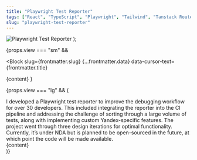 ```yaml
---
title: "Playwright Test Reporter"
tags: ["React", "TypeScript", "Playwright", "Tailwind", "Tanstack Router"]
slug: "playwright-test-reporter"
---
```




  <img src="/assets/web-2.png" alt="Playwright Test Reporter" />
);

{props.view === "sm" &&

<Block
  slug={frontmatter.slug}
  {...frontmatter.data}
  data-cursor-text={frontmatter.title}
>
  {content}
</Block>
}

{props.view === "lg" && (

<div class="relative md:rounded-3xl rounded-2xl overflow-y-auto overflow-x-hidden md:p-11 p-6 flex flex-col text-neutral-400">
  <Title>{frontmatter.title}</Title>
  <TextBlock>
    I developed a Playwright test reporter to improve the debugging workflow for
    over 30 developers. This included integrating the reporter into the CI
    pipeline and addressing the challenge of sorting through a large volume of
    tests, along with implementing custom Yandex-specific features. The project
    went through three design iterations for optimal functionality. Currently,
    it’s under NDA but is planned to be open-sourced in the future, at which
    point the code will be made available.
  </TextBlock>
  <Tags
    tags={frontmatter.tags}
    highlight={"hover:text-green-500"}
    className="mb-4"
  />
  <div class="top-1/3 md:absolute w-full left-1/2 scale-110 origin-center mt-[10%]">
    {content}
  </div>
</div>
)}
